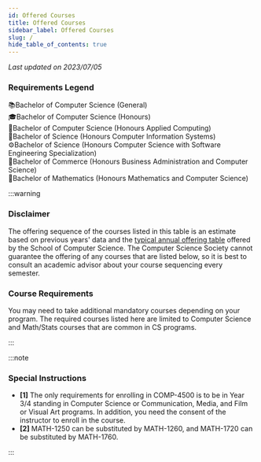 ```yaml
---
id: Offered Courses
title: Offered Courses
sidebar_label: Offered Courses
slug: /
hide_table_of_contents: true
---
```


_Last updated on 2023/07/05_

### Requirements Legend

📚Bachelor of Computer Science (General)<br/>
🎓Bachelor of Computer Science (Honours)<br/>
📲Bachelor of Computer Science (Honours Applied Computing)<br/>
💽Bachelor of Science (Honours Computer Information Systems)<br/>
⚙Bachelor of Science (Honours Computer Science with Software Engineering Specialization)<br/>
👔Bachelor of Commerce (Honours Business Administration and Computer Science)<br/>
📐Bachelor of Mathematics (Honours Mathematics and Computer Science)<br/>

:::warning

### Disclaimer

The offering sequence of the courses listed in this table is an estimate based on previous years' data and the [typical annual offering table](https://www.uwindsor.ca/science/computerscience/1082/tutoring-and-academic-assistance) offered by the School of Computer Science. The Computer Science Society cannot guarantee the offering of any courses that are listed below, so it is best to consult an academic advisor about your course sequencing every semester.

### Course Requirements

You may need to take additional mandatory courses depending on your program. The required courses listed here are limited to Computer Science and Math/Stats courses that are common in CS programs.

:::


<BuildJsonTable />

:::note

### Special Instructions

-   **[1]** The only requirements for enrolling in COMP-4500 is to be in Year 3/4 standing in Computer Science or
    Communication, Media, and Film or Visual Art programs. In addition, you need the consent of the instructor to enroll in the course.
-   **[2]** MATH-1250 can be substituted by MATH-1260, and MATH-1720 can be substituted by MATH-1760.

:::
